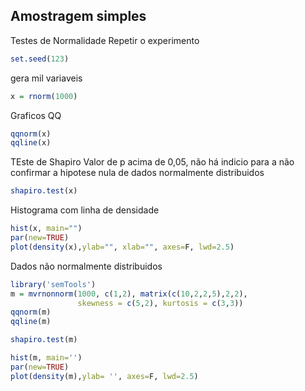 Amostragem simples
---
Testes de Normalidade
Repetir o experimento
```{r}
set.seed(123)
```
gera mil variaveis
```{r}
x = rnorm(1000)
```
Graficos QQ
```{r}
qqnorm(x)
qqline(x)
```
TEste de Shapiro
Valor de p acima de 0,05, não há indicio para a não confirmar a hipotese nula de dados normalmente distribuidos
```{r}
shapiro.test(x)
```
Histograma com linha de densidade
```{r}
hist(x, main="")
par(new=TRUE)
plot(density(x),ylab="", xlab="", axes=F, lwd=2.5)
```
Dados não normalmente distribuidos
```{r}
library('semTools')
m = mvrnonnorm(1000, c(1,2), matrix(c(10,2,2,5),2,2),
               skewness = c(5,2), kurtosis = c(3,3))
qqnorm(m)
qqline(m)
```

```{r}
shapiro.test(m)
```

```{r}
hist(m, main='')
par(new=TRUE)
plot(density(m),ylab= '', axes=F, lwd=2.5)
```

